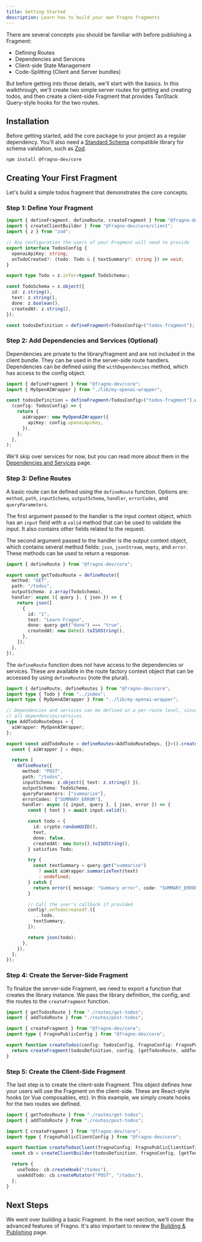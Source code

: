 ```yaml
---
title: Getting Started
description: Learn how to build your own Fragno fragments
---
```


There are several concepts you should be familiar with before publishing a Fragment:

- Defining Routes
- Dependencies and Services
- Client-side State Management
- Code-Splitting (Client and Server bundles)

But before getting into those details, we'll start with the basics. In this walkthrough, we'll
create two simple server routes for getting and creating todos, and then create a client-side
Fragment that provides TanStack Query-style hooks for the two routes.

## Installation

Before getting started, add the core package to your project as a regular dependency. You'll also
need a [Standard Schema](https://standardschema.dev/) compatible library for schema validation, such
as [Zod](https://zod.dev/).

```npm
npm install @fragno-dev/core
```

## Creating Your First Fragment

Let's build a simple todos fragment that demonstrates the core concepts.

### Step 1: Define Your Fragment

```typescript title="src/index.ts"
import { defineFragment, defineRoute, createFragment } from "@fragno-dev/core";
import { createClientBuilder } from "@fragno-dev/core/client";
import { z } from "zod";

// Any configuration the users of your Fragment will need to provide
export interface TodosConfig {
  openaiApiKey: string;
  onTodoCreated?: (todo: Todo & { textSummary?: string }) => void;
}

export type Todo = z.infer<typeof TodoSchema>;

const TodoSchema = z.object({
  id: z.string(),
  text: z.string(),
  done: z.boolean(),
  createdAt: z.string(),
});

const todosDefinition = defineFragment<TodosConfig>("todos-fragment");
```

### Step 2: Add Dependencies and Services (Optional)

Dependencies are private to the library/fragment and are not included in the client bundle. They can
be used in the server-side route handlers. Dependencies can be defined using the `withDependencies`
method, which has access to the config object.

```typescript title="src/index.ts"
import { defineFragment } from "@fragno-dev/core";
import { MyOpenAIWrapper } from "./lib/my-openai-wrapper";

const todosDefinition = defineFragment<TodosConfig>("todos-fragment").withDependencies(
  (config: TodosConfig) => {
    return {
      aiWrapper: new MyOpenAIWrapper({
        apiKey: config.openaiApiKey,
      }),
    };
  },
);
```

We'll skip over services for now, but you can read more about them in the
[Dependencies and Services](./features/dependencies-and-services) page.

### Step 3: Define Routes

A basic route can be defined using the `defineRoute` function. Options are: `method`, `path`,
`inputSchema`, `outputSchema`, `handler`, `errorCodes`, and `queryParameters`.

The first argument passed to the handler is the input context object, which has an `input` field
with a `valid` method that can be used to validate the input. It also contains other fields related
to the request.

The second argument passed to the handler is the output context object, which contains several
method fields: `json`, `jsonStream`, `empty`, and `error`. These methods can be used to return a
response.

```typescript title="routes/get-todos.ts"
import { defineRoute } from "@fragno-dev/core";

export const getTodosRoute = defineRoute({
  method: "GET",
  path: "/todos",
  outputSchema: z.array(TodoSchema),
  handler: async ({ query }, { json }) => {
    return json([
      {
        id: "1",
        text: "Learn Fragno",
        done: query.get("done") === "true",
        createdAt: new Date().toISOString(),
      },
    ]);
  },
});
```

The `defineRoute` function does _not_ have access to the dependencies or services. These are
available in the route factory context object that can be accessed by using `defineRoutes` (note the
plural).

```typescript title="routes/post-todos.ts"
import { defineRoute, defineRoutes } from "@fragno-dev/core";
import type { Todo } from "../index";
import type { MyOpenAIWrapper } from "../lib/my-openai-wrapper";

// Dependencies and services can be defined on a per-route level, since they might be a subset of
// all dependencies/services.
type AddTodoRouteDeps = {
  aiWrapper: MyOpenAIWrapper;
};

export const addTodoRoute = defineRoutes<AddTodoRouteDeps, {}>().create(({ config, deps }) => {
  const { aiWrapper } = deps;

  return [
    defineRoute({
      method: "POST",
      path: "/todos",
      inputSchema: z.object({ text: z.string() }),
      outputSchema: TodoSchema,
      queryParameters: ["summarize"],
      errorCodes: ["SUMMARY_ERROR"],
      handler: async ({ input, query }, { json, error }) => {
        const { text } = await input.valid();

        const todo = {
          id: crypto.randomUUID(),
          text,
          done: false,
          createdAt: new Date().toISOString(),
        } satisfies Todo;

        try {
          const textSummary = query.get("summarize")
            ? await aiWrapper.summarizeText(text)
            : undefined;
        } catch {
          return error({ message: "Summary error", code: "SUMMARY_ERROR" }, 503);
        }

        // Call the user's callback if provided
        config?.onTodoCreated?.({
          ...todo,
          textSummary,
        });

        return json(todo);
      },
    }),
  ];
});
```

### Step 4: Create the Server-Side Fragment

To finalize the server-side Fragment, we need to export a function that creates the library
instance. We pass the library definition, the config, and the routes to the `createFragment`
function.

```typescript title="src/index.ts"
import { getTodosRoute } from "./routes/get-todos";
import { addTodoRoute } from "./routes/post-todos";

import { createFragment } from "@fragno-dev/core";
import type { FragnoPublicConfig } from "@fragno-dev/core";

export function createTodos(config: TodosConfig, fragnoConfig: FragnoPublicConfig = {}) {
  return createFragment(todosDefinition, config, [getTodosRoute, addTodoRoute], fragnoConfig);
}
```

### Step 5: Create the Client-Side Fragment

The last step is to create the client-side Fragment. This object defines how your users will use the
Fragment on the client-side. These are React-style hooks (or Vue composables, etc). In this example,
we simply create hooks for the two routes we defined.

```typescript title="src/index.ts"
import { getTodosRoute } from "./routes/get-todos";
import { addTodoRoute } from "./routes/post-todos";

import { createFragment } from "@fragno-dev/core";
import type { FragnoPublicClientConfig } from "@fragno-dev/core";

export function createTodosClient(fragnoConfig: FragnoPublicClientConfig = {}) {
  const cb = createClientBuilder(todosDefinition, fragnoConfig, [getTodosRoute, addTodoRoute]);

  return {
    useTodos: cb.createHook("/todos"),
    useAddTodo: cb.createMutator("POST", "/todos"),
  };
}
```

## Next Steps

We went over building a basic Fragment. In the next section, we'll cover the advanced features of
Fragno. It's also important to review the [Building & Publishing](./building-publishing) page.
